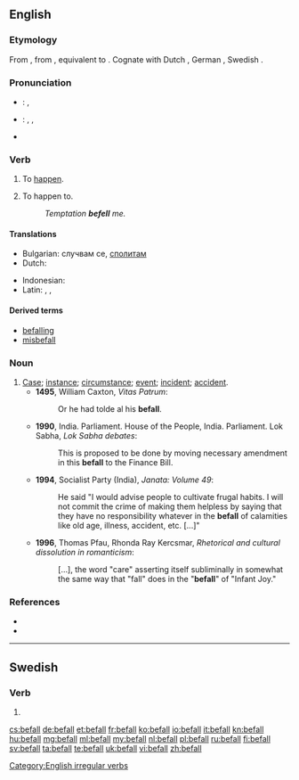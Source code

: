 {{also|Befall}}
==English==

===Etymology===
From {{etyl|enm}} {{term|befallen|lang=enm}}, from {{etyl|ang}} {{term|befeallan||to fall, deprive of, bereave of, fall to, be assigned to, befall|lang=ang}}, equivalent to {{prefix|be|fall}}. Cognate with Dutch {{term|bevallen||to please|lang=nl}}, German {{term|befallen||to befall, attack, overcome|lang=de}}, Swedish {{term|befalla||to command, prescribe, direct|lang=sv}}.

===Pronunciation===
* {{a|UK}}: {{IPA|/bɪˈfɔːl/}}, {{X-SAMPA|/bI"fO:l/}}
* {{a|US}}: {{enPR|bĭ-fälʹ}}, {{IPA|/bɪˈfɑl/}}, {{X-SAMPA|/bI"fAl/}}
* {{audio|En-us-befall.ogg|Audio (US)}}
*: {{rhymes|ɔːl}}

===Verb===
{{en-verb|befalls|befalling|befell|befallen}}

# {{intransitive}} To [[happen]].
# {{transitive}} To happen to.
#: ''Temptation '''befell''' me.''

====Translations====
{{trans-top|happen to}}
* Bulgarian: случвам се, [[сполитам]]
* Dutch: {{t+|nl|overkomen}}
{{trans-mid}}
* Indonesian: {{t-|id|terjadi pada}}
* Latin: {{t+|la|accido}}, {{t-|la|incido}}, {{t-|la|cado}}
{{trans-bottom}}

====Derived terms====
* [[befalling]]<!--adjective, noun-->
* [[misbefall]]

===Noun===
{{en-noun}}

# [[case|Case]]; [[instance]]; [[circumstance]]; [[event]]; [[incident]]; [[accident]].
#* '''1495''', William Caxton, ''Vitas Patrum'':
#*: Or he had tolde al his '''befall'''.
#* '''1990''', India. Parliament. House of the People, India. Parliament. Lok Sabha, ''Lok Sabha debates'':
#*: This is proposed to be done by moving necessary amendment in this '''befall''' to the Finance Bill.
#* '''1994''', Socialist Party (India), ''Janata: Volume 49'':
#*: He said "I would advise people to cultivate frugal habits. I will not commit the crime of making them helpless by saying that they have no responsibility whatever in the '''befall''' of calamities like old age, illness, accident, etc. [...]"
#* '''1996''', Thomas Pfau, Rhonda Ray Kercsmar, ''Rhetorical and cultural dissolution in romanticism'':
#*: [...], the word "care" asserting itself subliminally in somewhat the same way that "fall" does in the "'''befall'''" of "Infant Joy."

===References===
* {{R:Century 1911}}
* {{R:Webster 1913}}

[[Category:English irregular verbs]]

----

==Swedish==

===Verb===
{{head|sv|verb form}}

# {{sv-verb-form-imp|befalla}}

[[cs:befall]]
[[de:befall]]
[[et:befall]]
[[fr:befall]]
[[ko:befall]]
[[io:befall]]
[[it:befall]]
[[kn:befall]]
[[hu:befall]]
[[mg:befall]]
[[ml:befall]]
[[my:befall]]
[[nl:befall]]
[[pl:befall]]
[[ru:befall]]
[[fi:befall]]
[[sv:befall]]
[[ta:befall]]
[[te:befall]]
[[uk:befall]]
[[vi:befall]]
[[zh:befall]]